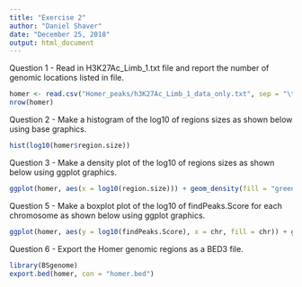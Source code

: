 ---
title: "Exercise 2"
author: "Daniel Shaver"
date: "December 25, 2018"
output: html_document
---
Question 1 - Read in H3K27Ac_Limb_1.txt file and report the number of genomic locations listed in file.
```{r}
homer <- read.csv("Homer_peaks/h3K27Ac_Limb_1_data_only.txt", sep = "\t")
nrow(homer)
```

Question 2 - Make a histogram of the log10 of regions sizes as shown below using base graphics.
```{r}
hist(log10(homer$region.size))
```

Question 3 - Make a density plot of the log10 of regions sizes as shown below using ggplot graphics.
```{r}
ggplot(homer, aes(x = log10(region.size))) + geom_density(fill = "green")

```

Question 5 - Make a boxplot plot of the log10 of findPeaks.Score for each chromosome as shown below using ggplot graphics.

```{r}
ggplot(homer, aes(y = log10(findPeaks.Score), x = chr, fill = chr)) + geom_boxplot() + coord_flip()
```

Question 6 - Export the Homer genomic regions as a BED3 file.

```{r}
library(BSgenome)
export.bed(homer, con = "homer.bed")
```

